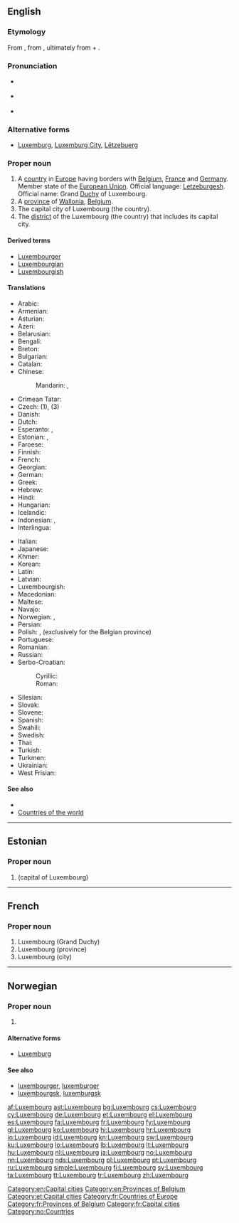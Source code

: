 ==English==
{{wikipedia}}
===Etymology===
From {{etyl|gmh|en}} {{term|Luccelemburc|lang=gmh}}, from {{etyl|goh|en}} {{term|Lucilinburhuc|lang=goh}}, ultimately from {{term|lucilem||little}} + {{term|burg||castle}}.

===Pronunciation===
* {{a|UK}} {{IPA|/ˈlʌk.səm.bɜːɡ/}}
* {{a|US}} {{IPA|/ˈlʌk.səm.bɝɡ/}}
* {{audio|en-us-Luxembourg.ogg|Audio (US)}}

===Alternative forms===
* [[Luxemburg]], [[Luxemburg City]], [[Lëtzebuerg]]

===Proper noun===
{{en-proper noun}}

# A [[country]] in [[Europe]] having borders with [[Belgium]], [[France]] and [[Germany]]. Member state of the [[European Union]]. Official language: [[Letzeburgesh]]. Official name: Grand [[Duchy]] of Luxembourg.
# A [[province]] of [[Wallonia]], [[Belgium]].
# The capital city of Luxembourg (the country).
# The [[district]] of the Luxembourg (the country) that includes its capital city.

====Derived terms====
* [[Luxembourger]]
* [[Luxembourgian]]
* [[Luxembourgish]]

====Translations====
{{trans-top|country, city, province, district}}
* Arabic: {{t|ar|لوكسمبورغ|m|tr=luksambuurgh}}
* Armenian: {{t-|hy|Լյուքսեմբուրգ|tr=Lyuk'semburg}}
* Asturian: {{t|ast|Luxemburgu|m}}
* Azeri: {{t|az|Lüksemburq}}
* Belarusian: {{t-|be|Люксембург|m|tr=Ljuksembúrh|xs=Belarusian}}
* Bengali: {{t-|bn|লুক্সেমবুর্গ|tr=luksemburg}}
* Breton: {{t|br|Luksembourg}}
* Bulgarian: {{t+|bg|Люксембург|m|tr=Ljuksemburg}}
* Catalan: {{t|ca|Luxemburg|m}}
* Chinese:
*: Mandarin: {{t-|cmn|盧森堡|sc=Hani}}, {{t-|cmn|卢森堡|tr=Lúsēnbǎo|sc=Hani}}
* Crimean Tatar: {{tø|crh|Lüksemburg}}
* Czech: {{t+|cs|Lucembursko|n}} (1), {{t|cs|Lucemburk|m}} (3)
* Danish: {{t-|da|Luxembourg}}
* Dutch: {{t+|nl|Luxemburg|n}}
* Esperanto: {{t-|eo|Luksemburgio|xs=Esperanto}}, {{t-|eo|Luksemburgo|xs=Esperanto}}
* Estonian: {{t|et|Luksemburg}} {{qualifier|country}}, {{t|et|Luxembourg}} {{qualifier|city}}
* Faroese: {{t|fo|Luksemburg|n}}
* Finnish: {{t+|fi|Luxemburg}}
* French: {{t+|fr|Luxembourg|m}}
* Georgian: {{t|ka|ლუქსემბურგის|tr=luksemburgi|sc=Geor|xs=Georgian}}
* German: {{t+|de|Luxemburg|n}}
* Greek: {{t+|el|Λουξεμβούργο|n|tr=Louksemvoúrgo}}
* Hebrew: {{t|he|לוקסמבורג|m|tr=luksemburg}}
* Hindi: {{t|hi|लक्ज़मबर्ग|tr=lakzambarg|sc=Deva}}
* Hungarian: {{t+|hu|Luxemburg}}
* Icelandic: {{t+|is|Lúxemborg}}
* Indonesian: {{t-|id|Luxemburg|xs=Indonesian}}, {{t-|id|Luksemburg|xs=Indonesian}}
* Interlingua: {{t|ia|Luxemburg}}
{{trans-mid}}
* Italian: {{t+|it|Lussemburgo}}
* Japanese: {{t+|ja|ルクセンブルク|tr=Rukusenburuku}}
* Khmer: {{t|km|លុចសំបួ|tr=luch som bour|sc=Khmr}}
* Korean: {{t|ko|룩셈부르크|tr=Luksembureukeu}}
* Latin: {{t|la|Luxemburgum}}
* Latvian: {{t+|lv|Luksemburga|f|xs=Latvian}}
* Luxembourgish: {{t|lb|Lëtzebuerg|n}}
* Macedonian: {{t+|mk|Луксембург|m|tr=Lúksemburg}}
* Maltese: {{t-|mt|Lussemburgu|xs=Maltese}}
* Navajo: {{tø|nv|Látsębooʼ}}
* Norwegian: {{t+|no|Luxembourg}}, {{t-|no|Luxemburg}}
* Persian: {{t|fa|لوکزامبورگ|tr=Lukzâmburg}}
* Polish: {{t+|pl|Luksemburg|m}}, {{t+|pl|Luksemburgia|f}} (exclusively for the Belgian province)
* Portuguese: {{t+|pt|Luxemburgo|m}}
* Romanian: {{t+|ro|Luxemburg|n}}
* Russian: {{t+|ru|Люксембург|tr=Ljuksembúrg}}
* Serbo-Croatian:
*: Cyrillic: {{t|sh|Луксембург|m|sc=Cyrl|xs=Serbo-Croatian}}
*: Roman: {{t|sh|Luksemburg|m|xs=Serbo-Croatian}}
* Silesian: {{tø|szl|Luksymburg|m}}
* Slovak: {{t|sk|Luxembursko|n}}
* Slovene: {{t|sl|Luksemburg|m}}
* Spanish: {{t+|es|Luxemburgo|m}}
* Swahili: {{t|sw|Lasembagi}}
* Swedish: {{t+|sv|Luxemburg}}
* Thai: {{t|th|ลักเซมเบิร์ก|tr=láksaymbèrk}}
* Turkish: {{t+|tr|Lüksemburg}}
* Turkmen: {{t|tk|Lýuksemburg}}
* Ukrainian: {{t+|uk|Люксембург|m|tr=Ljuksembúrh|xs=Ukrainian}}
* West Frisian: {{t|fy|Lúksemboarch}}
{{trans-bottom}}

====See also====
* {{list|en|countries of Europe}}
* [[Appendix:Countries of the world|Countries of the world]]

[[Category:en:Capital cities]]
[[Category:en:Provinces of Belgium]]

----

==Estonian==

===Proper noun===
{{head|et|proper noun}}

# {{l|en|Luxembourg}} (capital of Luxembourg)

[[Category:et:Capital cities]]

----

==French==

===Proper noun===
{{fr-proper noun|m}}

# Luxembourg (Grand Duchy)
# Luxembourg (province)
# Luxembourg (city)

[[Category:fr:Countries of Europe]]
[[Category:fr:Provinces of Belgium]]
[[Category:fr:Capital cities]]

----

==Norwegian==

===Proper noun===
{{head|no|proper noun}}

# {{l|en|Luxembourg}}

====Alternative forms====
* [[Luxemburg]]

====See also====
* [[luxembourger]], [[luxemburger]]
* [[luxembourgsk]], [[luxemburgsk]]

[[Category:no:Countries]]

[[af:Luxembourg]]
[[ast:Luxembourg]]
[[bg:Luxembourg]]
[[cs:Luxembourg]]
[[cy:Luxembourg]]
[[de:Luxembourg]]
[[et:Luxembourg]]
[[el:Luxembourg]]
[[es:Luxembourg]]
[[fa:Luxembourg]]
[[fr:Luxembourg]]
[[fy:Luxembourg]]
[[gl:Luxembourg]]
[[ko:Luxembourg]]
[[hi:Luxembourg]]
[[hr:Luxembourg]]
[[io:Luxembourg]]
[[id:Luxembourg]]
[[kn:Luxembourg]]
[[sw:Luxembourg]]
[[ku:Luxembourg]]
[[lo:Luxembourg]]
[[lb:Luxembourg]]
[[lt:Luxembourg]]
[[hu:Luxembourg]]
[[nl:Luxembourg]]
[[ja:Luxembourg]]
[[no:Luxembourg]]
[[nn:Luxembourg]]
[[nds:Luxembourg]]
[[pl:Luxembourg]]
[[pt:Luxembourg]]
[[ru:Luxembourg]]
[[simple:Luxembourg]]
[[fi:Luxembourg]]
[[sv:Luxembourg]]
[[ta:Luxembourg]]
[[tt:Luxembourg]]
[[tr:Luxembourg]]
[[zh:Luxembourg]]